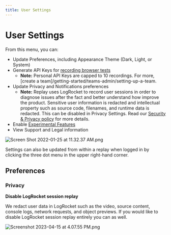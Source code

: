 ```yaml
---
title: User Settings
---
```


# User Settings

From this menu, you can:

- Update Preferences, including Appearance Theme (Dark, Light, or System)
- Generate API Keys for [recording browser tests](/test-suites)
    - **Note:** Personal API Keys are capped to 10 recordings. For more, [create a team]/getting-started/teams-admin/setting-up-a-team.
- Update Privacy and Notifications preferences
    - **Note:**  Replay uses LogRocket  to record user sessions in order to diagnose issues after the fact and better understand how improve the product. Sensitive user information is redacted and intellectual property such as source code, filenames, and runtime data is redacted. This can be disabled in Privacy Settings. Read our [Security & Privacy policy](https://www.replay.io/security-privacy) for more details.
- Enable [Experimental Features](/resources/get-help/experimental-features)
- View Support and Legal information

![Screen Shot 2022-01-25 at 11.32.37 AM.png](/images/Screen_Shot_2022-01-25_at_11.32.37_AM_lcnca.png)

<Callout type="info" emoji="💡">
Settings can also be updated from within a replay when logged in by clicking the three dot menu in the upper right-hand corner.

</Callout>

## Preferences

### Privacy

**Disable LogRocket session replay**

We redact user data in LogRocket such as the video, source content, console logs, network requests, and object previews. If you would like to disable LogRocket session replay entirely you can as well.

![Screenshot 2023-04-15 at 4.07.55 PM.png](/images/Screenshot_2023-04-15_at_4.07.55_PM_wfsnq.png)